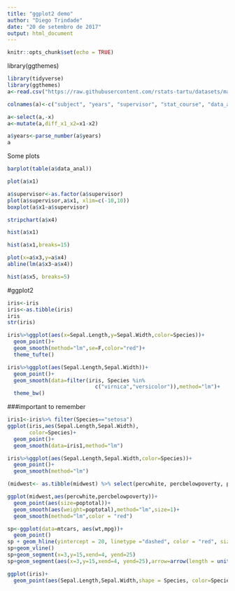 ```yaml
---
title: "ggplot2 demo"
author: "Diego Trindade"
date: "20 de setembro de 2017"
output: html_document
---
```




```r
knitr::opts_chunk$set(echo = TRUE)
```
library(ggthemes)
```r
library(tidyverse)
library(ggthemes)
a<-read.csv("https://raw.githubusercontent.com/rstats-tartu/datasets/master/quiz.csv")

colnames(a)<-c("subject", "years", "supervisor", "stat_course", "data_anal", "R_prof", "x", "x1", "x2", "x3", "x4", "x5", "x6")

a<-select(a,-x)
a<-mutate(a,diff_x1_x2=x1-x2)

a$years<-parse_number(a$years)
a
```

Some plots

```r
barplot(table(a$data_anal))
```

```r
plot(a$x1)
```

```r
a$supervisor<-as.factor(a$supervisor)
plot(a$supervisor,a$x1, xlim=c(-10,10))
boxplot(a$x1~a$supervisor)


```


```r
stripchart(a$x4)
```


```r
hist(a$x1)
```


```r
hist(a$x1,breaks=15)
```

```r
plot(x=a$x3,y=a$x4)
abline(lm(a$x3~a$x4))
```


```r
hist(a$x5, breaks=5)
```


#ggplot2

```r

iris<-iris
iris<-as.tibble(iris)
iris
str(iris)
```


```r
iris%>%ggplot(aes(x=Sepal.Length,y=Sepal.Width,color=Species))+
  geom_point()+
  geom_smooth(method="lm",se=F,color="red")+
  theme_tufte()

```


```r
iris%>%ggplot(aes(Sepal.Length,Sepal.Width))+
  geom_point()+
  geom_smooth(data=filter(iris, Species %in%
                            c("virnica","versicolor")),method="lm")+
  theme_bw()


```


###important to remember
```r
iris1<-iris%>% filter(Species=="setosa")
ggplot(iris,aes(Sepal.Length,Sepal.Width),
       color=Species)+
  geom_point()+
  geom_smooth(data=iris1,method="lm")
```


```r
iris%>%ggplot(aes(Sepal.Length,Sepal.Width,color=Species))+
  geom_point()+
  geom_smooth(method="lm")
```





```r
(midwest<- as.tibble(midwest) %>% select(percwhite, percbelowpoverty, poptotal))
```


```r
ggplot(midwest,aes(percwhite,percbelowpoverty))+
  geom_point(aes(size=poptotal))+
  geom_smooth(aes(weight=poptotal),method="lm",size=1)+
  geom_smooth(method="lm",color = "red")
```


```r
sp<-ggplot(data=mtcars, aes(wt,mpg))+
  geom_point()
sp + geom_hline(yintercept = 20, linetype ="dashed", color = "red", size=2)
sp+geom_vline()
sp+geom_segment(x=3,y=15,xend=4, yend=25)
sp+geom_segment(aes(x=3,y=15,xend=4, yend=25),arrow=arrow(length = unit(0.3,"cm")))
```


```r
ggplot(iris)+
  geom_point(aes(Sepal.Length,Sepal.Width,shape = Species, color=Species, size=Petal.Length,alpha=Petal.Width))
```

